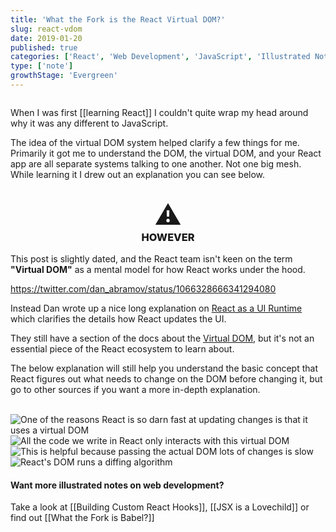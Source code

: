 ```yaml
---
title: 'What the Fork is the React Virtual DOM?'
slug: react-vdom
date: 2019-01-20
published: true
categories: ['React', 'Web Development', 'JavaScript', 'Illustrated Notes']
type: ['note']
growthStage: 'Evergreen'
---
```



<Image alt="" src="https://res.cloudinary.com/dg3gyk0gu/image/upload/c_scale,w_400/v1592834724/maggieappleton.com/egghead-course-notes/react-vdom/thumb_2x.png" />

<br />

When I was first [[learning React]] I couldn't quite wrap my head around why it was any different to JavaScript.

The idea of the virtual DOM system helped clarify a few things for me. Primarily it got me to understand the DOM, the virtual DOM, and your React app are all separate systems talking to one another. Not one big mesh. While learning it I drew out an explanation you can see below.

<br />

<SimpleCard>

<p aria-role="image" style="margin: 0 auto; text-align: center;font-size: 3em">⚠️</p>

<h3 style="text-align: center; margin-top: 0; font-weight: 800;"> HOWEVER </h3>

This post is slightly dated, and the React team isn't keen on the term **"Virtual DOM"** as a mental model for how React works under the hood.

https://twitter.com/dan_abramov/status/1066328666341294080

Instead Dan wrote up a nice long explanation on [React as a UI Runtime](https://overreacted.io/react-as-a-ui-runtime/) which clarifies the details how React updates the UI.

They still have a section of the docs about the [Virtual DOM](https://reactjs.org/docs/faq-internals.html), but it's not an essential piece of the React ecosystem to learn about.

The below explanation will still help you understand the basic concept that React figures out what needs to change on the DOM before changing it, but go to other sources if you want a more in-depth explanation.

<br />

</SimpleCard>


<Image alt="One of the reasons React is so darn fast at updating changes  is that it uses a virtual DOM" src="https://res.cloudinary.com/dg3gyk0gu/image/upload/v1592262854/maggieappleton.com/egghead-course-notes/react-vdom/ReactVDom_1_2x.png" />

<Image alt="All the code we write in React only interacts with this virtual DOM" src="https://res.cloudinary.com/dg3gyk0gu/image/upload/v1592262852/maggieappleton.com/egghead-course-notes/react-vdom/ReactVDom_2_2x.png" />

<Image alt="This is helpful because passing the actual DOM lots of changes is slow" src="https://res.cloudinary.com/dg3gyk0gu/image/upload/v1592262852/maggieappleton.com/egghead-course-notes/react-vdom/ReactVDom_3_2x.png" />

<Image alt="React's DOM runs a diffing algorithm" src="https://res.cloudinary.com/dg3gyk0gu/image/upload/v1592262854/maggieappleton.com/egghead-course-notes/react-vdom/ReactVDom_4_2x.png" />

#### Want more illustrated notes on web development?

Take a look at [[Building Custom React Hooks]], [[JSX is a Lovechild]] or find out [[What the Fork is Babel?]]